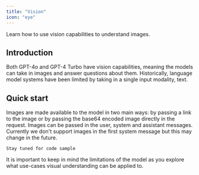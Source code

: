 ```yaml
---
title: "Vision"
icon: "eye"
---
```


Learn how to use vision capabilities to understand images.

## Introduction

Both GPT-4o and GPT-4 Turbo have vision capabilities, meaning the models can take in images and answer questions about them. Historically, language model systems have been limited by taking in a single input modality, text.

## Quick start

Images are made available to the model in two main ways: by passing a link to the image or by passing the base64 encoded image directly in the request. Images can be passed in the user, system and assistant messages. Currently we don't support images in the first system message but this may change in the future.

```
Stay tuned for code sample
```

It is important to keep in mind the limitations of the model as you explore what use-cases visual understanding can be applied to.
